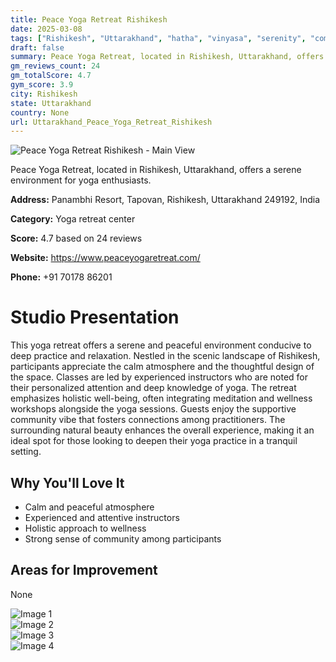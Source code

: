 ```yaml
---
title: Peace Yoga Retreat Rishikesh
date: 2025-03-08
tags: ["Rishikesh", "Uttarakhand", "hatha", "vinyasa", "serenity", "community", "Rishikesh"]  
draft: false
summary: Peace Yoga Retreat, located in Rishikesh, Uttarakhand, offers a serene environment for yoga enthusiasts.
gm_reviews_count: 24
gm_totalScore: 4.7
gym_score: 3.9
city: Rishikesh
state: Uttarakhand
country: None
url: Uttarakhand_Peace_Yoga_Retreat_Rishikesh
---
```


<div className="aspect-[16/9] relative my-8">
  <img 
    src="https://lh5.googleusercontent.com/p/AF1QipNutBkydun77-4wpPjkeUqi4TuDjtUngj-mRvoa=w1920-h1080-k-no"
    alt="Peace Yoga Retreat Rishikesh - Main View"
    className="object-cover absolute inset-0 w-full h-full rounded-lg"
  />
</div>

Peace Yoga Retreat, located in Rishikesh, Uttarakhand, offers a serene environment for yoga enthusiasts.

**Address:** Panambhi Resort, Tapovan, Rishikesh, Uttarakhand 249192, India

**Category:** Yoga retreat center

**Score:** 4.7 based on 24 reviews

**Website:** https://www.peaceyogaretreat.com/

**Phone:** +91 70178 86201

# Studio Presentation

This yoga retreat offers a serene and peaceful environment conducive to deep practice and relaxation. Nestled in the scenic landscape of Rishikesh, participants appreciate the calm atmosphere and the thoughtful design of the space. Classes are led by experienced instructors who are noted for their personalized attention and deep knowledge of yoga. The retreat emphasizes holistic well-being, often integrating meditation and wellness workshops alongside the yoga sessions. Guests enjoy the supportive community vibe that fosters connections among practitioners.
The surrounding natural beauty enhances the overall experience, making it an ideal spot for those looking to deepen their yoga practice in a tranquil setting.

## Why You'll Love It

- Calm and peaceful atmosphere
- Experienced and attentive instructors
- Holistic approach to wellness
- Strong sense of community among participants

## Areas for Improvement

None

<div className="grid grid-cols-1 xl:grid-cols-2 gap-4 my-8">
<div className="aspect-[4/3] relative"><img src="https://lh5.googleusercontent.com/p/AF1QipNvKNmMDIMtyQUxPojQYqbupikWIW1kmicBL1SA=w1920-h1080-k-no" alt="Image 1" className="object-cover absolute inset-0 w-full h-full rounded-lg" /></div>
<div className="aspect-[4/3] relative"><img src="https://lh5.googleusercontent.com/p/AF1QipOrc5MP7A7ZHDsiGl6Ym16sdVpB49Xv1f74GgaB=w1920-h1080-k-no" alt="Image 2" className="object-cover absolute inset-0 w-full h-full rounded-lg" /></div>
<div className="aspect-[4/3] relative"><img src="https://lh5.googleusercontent.com/p/AF1QipMu4P2kYlHOU4uq_s9smoKDwG8aPfBWPww70FyG=w1920-h1080-k-no" alt="Image 3" className="object-cover absolute inset-0 w-full h-full rounded-lg" /></div>
<div className="aspect-[4/3] relative"><img src="https://lh5.googleusercontent.com/p/AF1QipMCA1vHM5J5oX_YRs0Dg7Ikn1FhbVw3hbq5cs7Y=w1920-h1080-k-no" alt="Image 4" className="object-cover absolute inset-0 w-full h-full rounded-lg" /></div>
</div>